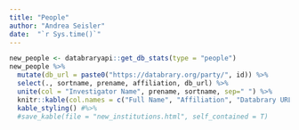 ```yaml
---
title: "People"
author: "Andrea Seisler"
date:  "`r Sys.time()`"
---
```


<!-- ## New investigators -->

```r
new_people <- databraryapi::get_db_stats(type = "people")
new_people %>%
  mutate(db_url = paste0("https://databrary.org/party/", id)) %>%
  select(., sortname, prename, affiliation, db_url) %>%
  unite(col = "Investigator Name", prename, sortname, sep=" ") %>%
  knitr::kable(col.names = c("Full Name", "Affiliation", "Databrary URL")) %>%
  kable_styling() #%>%
  #save_kable(file = "new_institutions.html", self_contained = T)
```